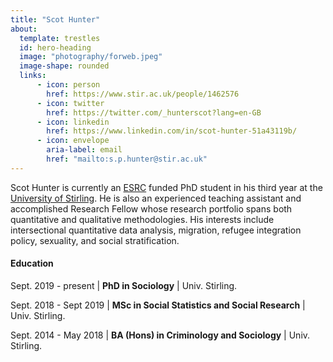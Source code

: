 ```yaml
---
title: "Scot Hunter"
about:
  template: trestles
  id: hero-heading
  image: "photography/forweb.jpeg"
  image-shape: rounded
  links:
      - icon: person
        href: https://www.stir.ac.uk/people/1462576
      - icon: twitter
        href: https://twitter.com/_hunterscot?lang=en-GB
      - icon: linkedin
        href: https://www.linkedin.com/in/scot-hunter-51a43119b/
      - icon: envelope
        aria-label: email
        href: "mailto:s.p.hunter@stir.ac.uk" 
---
```


:::{#hero-heading}

Scot Hunter is currently an [ESRC](https://www.ukri.org/councils/esrc/) funded PhD student in his third year at the [University of Stirling](https://www.stir.ac.uk/). He is also an experienced teaching assistant and accomplished Research Fellow whose research portfolio spans both quantitative and qualitative methodologies. His interests include intersectional quantitative data analysis, migration, refugee integration policy, sexuality, and social stratification. 

#### Education 

Sept. 2019 - present |  **PhD in Sociology** | Univ. Stirling.

Sept. 2018 - Sept 2019 | **MSc in Social Statistics and Social Research** | Univ. Stirling. 

Sept. 2014 - May 2018 | **BA (Hons) in Criminology and Sociology** | Univ. Stirling. 


:::
 
